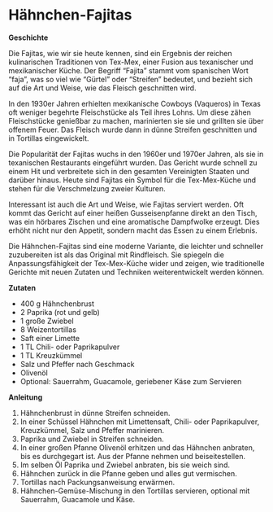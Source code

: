 # Hähnchen-Fajitas

**Geschichte**

Die Fajitas, wie wir sie heute kennen, sind ein Ergebnis der reichen kulinarischen Traditionen von Tex-Mex, einer Fusion aus texanischer und mexikanischer Küche. Der Begriff "Fajita" stammt vom spanischen Wort "faja", was so viel wie "Gürtel" oder "Streifen" bedeutet, und bezieht sich auf die Art und Weise, wie das Fleisch geschnitten wird.

In den 1930er Jahren erhielten mexikanische Cowboys (Vaqueros) in Texas oft weniger begehrte Fleischstücke als Teil ihres Lohns. Um diese zähen Fleischstücke genießbar zu machen, marinierten sie sie und grillten sie über offenem Feuer. Das Fleisch wurde dann in dünne Streifen geschnitten und in Tortillas eingewickelt.

Die Popularität der Fajitas wuchs in den 1960er und 1970er Jahren, als sie in texanischen Restaurants eingeführt wurden. Das Gericht wurde schnell zu einem Hit und verbreitete sich in den gesamten Vereinigten Staaten und darüber hinaus. Heute sind Fajitas ein Symbol für die Tex-Mex-Küche und stehen für die Verschmelzung zweier Kulturen.

Interessant ist auch die Art und Weise, wie Fajitas serviert werden. Oft kommt das Gericht auf einer heißen Gusseisenpfanne direkt an den Tisch, was ein hörbares Zischen und eine aromatische Dampfwolke erzeugt. Dies erhöht nicht nur den Appetit, sondern macht das Essen zu einem Erlebnis.

Die Hähnchen-Fajitas sind eine moderne Variante, die leichter und schneller zuzubereiten ist als das Original mit Rindfleisch. Sie spiegeln die Anpassungsfähigkeit der Tex-Mex-Küche wider und zeigen, wie traditionelle Gerichte mit neuen Zutaten und Techniken weiterentwickelt werden können.

**Zutaten**

- 400 g Hähnchenbrust
- 2 Paprika (rot und gelb)
- 1 große Zwiebel
- 8 Weizentortillas
- Saft einer Limette
- 1 TL Chili- oder Paprikapulver
- 1 TL Kreuzkümmel
- Salz und Pfeffer nach Geschmack
- Olivenöl
- Optional: Sauerrahm, Guacamole, geriebener Käse zum Servieren

**Anleitung**

1. Hähnchenbrust in dünne Streifen schneiden.
2. In einer Schüssel Hähnchen mit Limettensaft, Chili- oder Paprikapulver, Kreuzkümmel, Salz und Pfeffer marinieren.
3. Paprika und Zwiebel in Streifen schneiden.
4. In einer großen Pfanne Olivenöl erhitzen und das Hähnchen anbraten, bis es durchgegart ist. Aus der Pfanne nehmen und beiseitestellen.
5. Im selben Öl Paprika und Zwiebel anbraten, bis sie weich sind.
6. Hähnchen zurück in die Pfanne geben und alles gut vermischen.
7. Tortillas nach Packungsanweisung erwärmen.
8. Hähnchen-Gemüse-Mischung in den Tortillas servieren, optional mit Sauerrahm, Guacamole und Käse.


